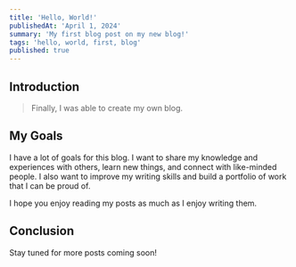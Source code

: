 ```yaml
---
title: 'Hello, World!'
publishedAt: 'April 1, 2024'
summary: 'My first blog post on my new blog!'
tags: 'hello, world, first, blog'
published: true
---
```


## Introduction

> Finally, I was able to create my own blog.

## My Goals

I have a lot of goals for this blog. I want to share my knowledge and experiences with others, learn new things, and connect with like-minded people. I also want to improve my writing skills and build a portfolio of work that I can be proud of.

I hope you enjoy reading my posts as much as I enjoy writing them.

## Conclusion

Stay tuned for more posts coming soon!
